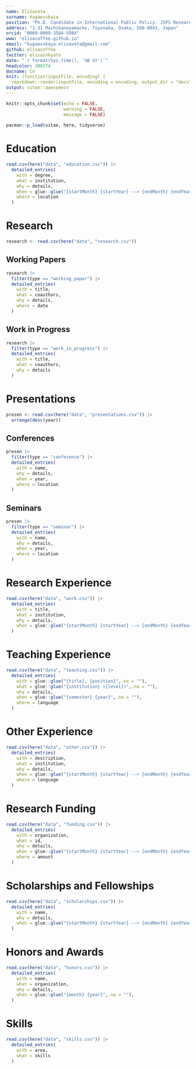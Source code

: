 ```yaml
---
name: Elizaveta
surname: Kugaevskaia
position: "Ph.D. Candidate in International Public Policy. JSPS Research Fellow DC2."
address: "1-31 Machikaneyamacho, Toyonaka, Osaka, 560-0043, Japan"
orcid: "0009-0009-3584-598X"
www: "elisacoffee.github.io"
email: "kugaevskaya.elizaveta@gmail.com"
github: elisacoffee
twitter: elisainkyoto
date: "`r format(Sys.time(), '%B %Y')`"
headcolor: 309374
docname: CV
knit: (function(inputFile, encoding) {
  rmarkdown::render(inputFile, encoding = encoding, output_dir = "docs") })
output: vitae::awesomecv
---
```


```r
knitr::opts_chunk$set(echo = FALSE,
                      warning = FALSE,
                      message = FALSE)
                      
pacman::p_load(vitae, here, tidyverse)
```


# Education

```r
read.csv(here("data", "education.csv")) |>
  detailed_entries(
    with = degree,
    what = institution,
    why = details,
    when = glue::glue("{startMonth} {startYear} --> {endMonth} {endYear}",.na = ""),
    where = location
  )
```

# Research

```r
research <- read.csv(here("data", "research.csv"))
```

## Working Papers

```r
research |>
  filter(type == "working_paper") |>
  detailed_entries(
    with = title,
    what = coauthors,
    why = details,
    where = date
  )
```

## Work in Progress

```r
research |>
  filter(type == "work_in_progress") |>
  detailed_entries(
    with = title,
    what = coauthors,
    why = details
  )
```

# Presentations

```r
presen <- read.csv(here("data", "presentations.csv")) |>
  arrange(desc(year))
```

## Conferences
```r
presen |>
  filter(type == "conference") |>
  detailed_entries(
    with = name,
    why = details,
    when = year,
    where = location
  )
```

## Seminars
```r
presen |>
  filter(type == "seminar") |>
  detailed_entries(
    with = name,
    why = details,
    when = year,
    where = location
  )
```

# Research Experience

```r
read.csv(here("data", "work.csv")) |>
  detailed_entries(
    with = title,
    what = institution,
    why = details,
    when = glue::glue("{startMonth} {startYear} --> {endMonth} {endYear}",.na = "")
  )
```

# Teaching Experience

```r
read.csv(here("data", "teaching.csv")) |>
  detailed_entries(
    with = glue::glue("{title}, {position}",.na = ""),
    what = glue::glue("{institution} ({level})",.na = ""),
    why = details,
    when = glue::glue("{semester} {year}",.na = ""),
    where = language
  )
```

# Other Experience

```r
read.csv(here("data", "other.csv")) |>
  detailed_entries(
    with = description,
    what = institution,
    why = details,
    when = glue::glue("{startMonth} {startYear} --> {endMonth} {endYear}",.na = ""),
    where = language
  )
```

# Research Funding

```r
read.csv(here("data", "funding.csv")) |>
  detailed_entries(
    with = organization,
    what = id,
    why = details,
    when = glue::glue("{startMonth} {startYear} --> {endMonth} {endYear}",.na = ""),
    where = amount
  )
```

# Scholarships and Fellowships

```r
read.csv(here("data", "scholarships.csv")) |>
  detailed_entries(
    with = name,
    why = details,
    when = glue::glue("{startMonth} {startYear} --> {endMonth} {endYear}",.na = "")
  )
```

# Honors and Awards

```r
read.csv(here("data", "honors.csv")) |>
  detailed_entries(
    with = name,
    what = organization,
    why = details,
    when = glue::glue("{month} {year}",.na = ""),
  )
```



# Skills

```r
read.csv(here("data", "skills.csv")) |>
  detailed_entries(
    with = area,
    what = skills
  )
```